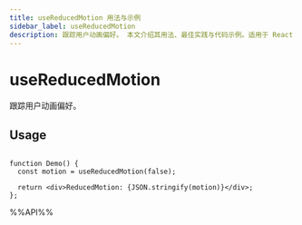 ```yaml
---
title: useReducedMotion 用法与示例
sidebar_label: useReducedMotion
description: 跟踪用户动画偏好。 本文介绍其用法、最佳实践与代码示例。适用于 React 开发中需要处理副作用的场景。
---
```

# useReducedMotion

跟踪用户动画偏好。

## Usage

```tsx live

function Demo() {
  const motion = useReducedMotion(false);

  return <div>ReducedMotion: {JSON.stringify(motion)}</div>;
};

```

%%API%%